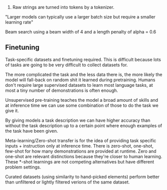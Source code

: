 
<PostFrontmatter
    postTitle="Large Language Models"
    postDate="Last Updated: 2023-12-04 10:07PM" />

1. Raw strings are turned into tokens by a tokenizer.

"Larger models can typically use a larger batch size but require a smaller learning rate"

Beam search using a beam width of 4 and a length penalty of alpha = 0.6

## Finetuning

Task-specific datasets and finetuning required. This is difficult because lots of tasks are going to be very difficult to collect datasets for. 

The more complicated the task and the less data there is, the more likely the model will fall-back on random shit it learned during pretraining. Humans don't require large supervised datasets to learn most language tasks, at most a tiny number of demonstrations is often enough.

Unsupervised pre-training teaches the model a broad amount of skills and at inference time we can use some combination of those to do the task we give it.

By giving models a task description we can have higher accuracy than without the task description up to a certain point where enough examples of the task have been given.

Meta-learning/Zero-shot transfer is for the idea of providing task specific inputs + instruction only at inference time. There is zero-shot, one-shot, few-shot for how many demonstrations are provided at runtime. Zero and one-shot are relevant distinctions because they're closer to human learning. These *-shot learnings are not competing alternatives but have different problem settings.

Curated datasets (using similarity to hand-picked elements) perform better than unfiltered or lightly filtered verions of the same dataset.

